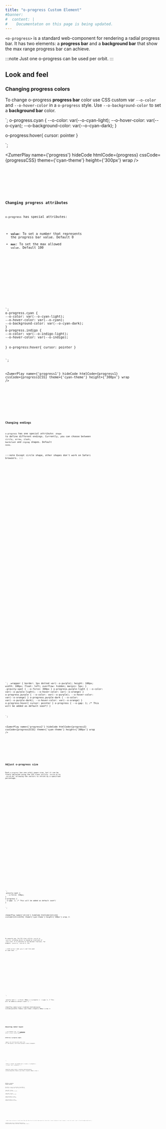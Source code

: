 ```yaml
---
title: "o-progress Custom Element"
#banner: 
#  content: |
#    Documentaton on this page is being updated.
---
```



`<o-progress>` is a standard web-component for rendering a radial progress bar. It has two elements: a **progress bar** and a **background bar** that show the max range progress bar can achieve.

:::note
Just one o-progress can be used per orbit.
:::

## Look and feel

### Changing progress colors
To change o-progress **progress bar** color use CSS custom var `--o-color` and `--o-hover-color` in a `o-progress` style. Use `--o-background-color` to set a **background bar** color.

<div class="bigbang">
  <div class="gravity-spot">
    <div class="orbit-5">
      <o-progress value="73" class="cyan"></o-progress>
  </div>
</div>
`;
o-progress.cyan {
--o-color: var(--o-cyan-light);
--o-hover-color: var(--o-cyan);
--o-background-color: var(--o-cyan-dark);
}

o-progress:hover{
cursor: pointer
}

`;

<ZumerPlay name={'progress'} hideCode htmlCode={progress} cssCode={progressCSS} theme={'cyan-theme'} height={'300px'} wrap />

<Tabs>
  <TabItem label="HTML" icon="seti:html">
    <Code code={progress} lang="html" wrap />
  </TabItem>
  <TabItem label="CSS" icon="seti:css">
    <Code wrap code={progressCSS} lang="css"  />
  </TabItem>
</Tabs>

### Changing progress attributes
`o-progress` has special attributes: 
  - **`value`**: To set a number that represents the progress bar value. Default 0
  - **`max`**: To set the max allowed `value`. Default 100

<div class="bigbang">
  <div class="gravity-spot">
    <div class="orbit-3">
      <o-progress value="25" class="cyan"></o-progress>
    </div>
    <div class="orbit-5">
      <o-progress value="50" max="80" class="indigo"></o-progress>
    </div>
</div>
`;
o-progress.cyan {
--o-color: var(--o-cyan-light);
--o-hover-color: var(--o-cyan);
--o-background-color: var(--o-cyan-dark);
}
o-progress.indigo {
--o-color: var(--o-indigo-light);
--o-hover-color: var(--o-indigo);

}
o-progress:hover{
cursor: pointer
}

`;

<ZumerPlay name={'progress1'} hideCode htmlCode={progress1} cssCode={progress1CSS} theme={'cyan-theme'} height={'300px'} wrap />

<Tabs>
  <TabItem label="HTML" icon="seti:html">
    <Code code={progress1} lang="html" wrap />
  </TabItem>
  <TabItem label="CSS" icon="seti:css">
    <Code wrap code={progress1CSS} lang="css"  />
  </TabItem>
</Tabs>

### Changing endings

`o-progress` has one special attribute: `shape` to define different endings. Currently, you can choose between `circle`, `arrow`, `slash`, `backslash` and `zigzag` shapes. Default `none`. 

:::note
Except circle shape, other shapes don't work on Safari browsers.
:::


<div class="wrapper">
  <div class="bigbang">
    <div class="gravity-spot">
      <div class="orbit-3">
        <o-progress value="60" class="grow-1x purple-light" shape="circle"></o-progress>
      </div>
    </div>
  </div>
</div>
<div class="wrapper">
  <div class="bigbang">
    <div class="gravity-spot">
      <div class="orbit-3">
        <o-progress value="60" class="grow-1x purple-light" shape="arrow"></o-progress>
      </div>
    </div>
  </div>
</div>
<div class="wrapper">
  <div class="bigbang">
    <div class="gravity-spot">
      <div class="orbit-3">
        <o-progress value="60" class="grow-1x purple-light" shape="zigzag"></o-progress>
      </div>
    </div>
  </div>
</div>
<div class="wrapper">
  <div class="bigbang">
    <div class="gravity-spot">
      <div class="orbit-3">
        <o-progress value="60" class="grow-1x purple-light" shape="slash"></o-progress>
      </div>
    </div>
  </div>
</div>
<div class="wrapper">
  <div class="bigbang">
    <div class="gravity-spot">
      <div class="orbit-3">
        <o-progress value="60" class="grow-1x purple-light" shape="backslash"></o-progress>
      </div>
    </div>
  </div>
</div>

`;
.wrapper {
border: 1px dotted var(--o-purple);
height: 100px;
width: 100px;
float: left;
overflow: hidden;
margin: 5px;
}
.gravity-spot {
--o-force: 300px
}
o-progress.purple-light {
--o-color: var(--o-purple-light);
--o-hover-color: var(--o-orange)
}
o-progress.purple {
--o-color: var(--o-purple);
--o-hover-color: var(--o-orange)
}
o-progress.purple-dark {
--o-color: var(--o-purple-dark);
--o-hover-color: var(--o-orange)
}
o-progress:hover{
cursor: pointer
}
o-progress {
--o-gap: 1; /* This will be added as default soon*/
}

`;

<ZumerPlay name={'progress2'} hideCode htmlCode={progress2} cssCode={progress2CSS} theme={'cyan-theme'} height={'300px'} wrap />

<Tabs>
  <TabItem label="HTML" icon="seti:html">
    <Code code={progress2} lang="html" wrap />
  </TabItem>
  <TabItem label="CSS" icon="seti:css">
    <Code wrap code={progress2CSS} lang="css"  />
  </TabItem>
</Tabs>


## Adjust o-progress size

Each `o-progress` has one orbit space size, but it can be finely adjusted using the CSS class utility `.shrink-10` to `.shrink-90`, allowing the vectors to shrink by a specified percentage. 


<div class="bigbang">
  <div class="gravity-spot">
    <div class="orbit-1">
      <o-progress value="10" style="--o-color: var(--o-red)"></o-progress>
    </div>
    <div class="orbit-2">
      <o-progress value="20" class="shrink-90" style="--o-color: var(--o-orange)"></o-progress>
    </div>
    <div class="orbit-3">  
      <o-progress value="30" class="shrink-80" style="--o-color: var(--o-yellow)"></o-progress>
    </div>    
    <div class="orbit-4">  
      <o-progress value="40" class="shrink-70" style="--o-color: var(--o-color)"></o-progress>
    </div>    
    <div class="orbit-5">  
      <o-progress value="50" class="shrink-60" style="--o-color: var(--o-green)"></o-progress>
    </div>    
    <div class="orbit-6">  
      <o-progress value="60" class="shrink-50" style="--o-color: var(--o-cyan)"></o-progress>
    </div>    
    <div class="orbit-7">  
      <o-progress value="70" class="shrink-40" style="--o-color: var(--o-blue)"></o-progress>
    </div>    
    <div class="orbit-8">  
      <o-progress value="80" class="shrink-30" style="--o-color: var(--o-indigo)"></o-progress>
    </div>    
    <div class="orbit-9">  
      <o-progress value="90" class="shrink-20" style="--o-color: var(--o-purple)"></o-progress>
    </div>    
    <div class="orbit-10">  
      <o-progress value="100" class="shrink-10" style="--o-color: var(--o-pink)"></o-progress>
    </div>    
   
  </div>
</div>
`;
.gravity-spot {
  --o-force: 330px;
}
o-progress {
--o-gap: 1; /* This will be added as default soon*/
}

`;

<ZumerPlay name={'shrink'} hideCode htmlCode={shrink} cssCode={shrinkCSS} theme={'cyan-theme'} height={'300px'} wrap />

<Tabs>
  <TabItem label="HTML" icon="seti:html">
    <Code code={shrink} lang="html" wrap />
  </TabItem>
  <TabItem label="CSS" icon="seti:css">
    <Code code={shrinkCSS} lang="css" wrap />
  </TabItem>
</Tabs>

On opposite way, the CSS class utility `.grow-0x` to `.grow-12x`, allowing vector to expand by a multiple of `.orbit` size. It is possible to use decimal fractions. For example,  `.grow-0.1x`,  `.grow-10.7x`, etc.

:::note
`shrink-*` and `.grow-*x` can't be used at same time.
:::


<div class="bigbang">
  <div class="gravity-spot">
    <div class="orbit-8">  
      <o-progress value="80" class="grow-6x" style="--o-color: var(--o-indigo)"></o-progress>
    </div> 
    <div class="orbit-7">  
      <o-progress value="70" class="grow-5x" style="--o-color: var(--o-blue)"></o-progress>
    </div> 
     <div class="orbit-6">  
      <o-progress value="60" class="grow-4x" style="--o-color: var(--o-cyan)"></o-progress>
    </div>   
    <div class="orbit-5">  
      <o-progress value="50" class="grow-2x" style="--o-color: var(--o-purple-light)"></o-progress>
    </div>    
  </div>
</div>
`;

.gravity-spot {
--o-force: 300px;
}
o-progress {
--o-gap: 1; /* This will be added as default soon*/
}
`;

<ZumerPlay name={'grow'} hideCode htmlCode={grow} cssCode={growCSS} theme={'cyan-theme'} height={'400px'} wrap />

<Tabs>
  <TabItem label="HTML" icon="seti:html">
    <Code code={grow} lang="html" wrap />
  </TabItem>
  <TabItem label="CSS" icon="seti:css">
    <Code code={growCSS} lang="css" wrap />
  </TabItem>
</Tabs>

## Adjusting radial layout

:::note
Remember that `.orbit` [properties](/orbit-docs/elements/orbit/#distribution-of-orbit-children-elements) affect `o-progress` radial layout. 
:::

### Arbitrary o-progress angle.

**`.angle-*`:** Set starting point angle from 0 to 360 degrees, overrriding automatic radial arragement.

<div class="bigbang">
  <div class="gravity-spot">
    <div class="orbit-5 range-90">
      <o-progress value="33" class=" angle-115"></o-progress>
    </div>
  </div>
</div>
`;

.orbit-5 {
border: 1px dashed var(--o-cyan);
}
o-progress {
--o-color: var(--o-purple);
}
`;

<ZumerPlay name={'angle'} hideCode htmlCode={angle} cssCode={angleCSS} theme={'cyan-theme'} height={'300px'} wrap />

<Tabs>
  <TabItem label="HTML" icon="seti:html">
    <Code code={angle} lang="html" wrap />
  </TabItem>
  <TabItem label="CSS" icon="seti:css">
    <Code code={angleCSS} lang="css" wrap />
  </TabItem>
</Tabs>

### Relative o-progress orbital position

By default, `o-progress` is positioned in the middle of orbit path. To change that, there some CSS utilities:

**`.inner-orbit`:** To place an`o-progress` just below its orbit.

**`.outer-orbit`:** To place `o-progress` just above its orbit.

**`.quarter-inner-orbit`:** To place `o-progress` a 25% into its orbit.

**`.quarter-outer-orbit`:** To place `o-progress` a 25% outer its orbit.


  <div class="bigbang">
    <div class="gravity-spot">
      <div class="orbit-5">
        <o-progress value="33" class="outer-orbit "></o-progress>
      </div>  
      <div class="orbit-4">  
        <o-progress value="33" class="quarter-outer-orbit"></o-progress>
      </div>  
      <div class="orbit-3">  
        <o-progress value="33" class="quarter-inner-orbit"></o-progress>
      </div>  
      <div class="orbit-2">  
        <o-progress value="33" class="inner-orbit"></o-progress>
      </div>
     
  </div>

`;
.wrapper {
border: 1px dotted var(--o-purple);
height: 250px;
width: 250px;
float: left;
overflow: hidden;
margin: 5px;
}
[class*='orbit-'] {
  border: 1px dashed var(--o-cyan)
}
o-progress {
--o-color: var(--o-pink);
--o-gap: 1; /* This will be added as default soon*/
}
`;

<ZumerPlay name={'inner'} hideCode htmlCode={inner} cssCode={innerCSS} theme={'cyan-theme'} height={'300px'} wrap />

<Tabs>
  <TabItem label="HTML" icon="seti:html">
    <Code code={inner} lang="html" wrap />
  </TabItem>
  <TabItem label="CSS" icon="seti:css">
    <Code code={innerCSS} lang="css" wrap />
  </TabItem>
</Tabs>

